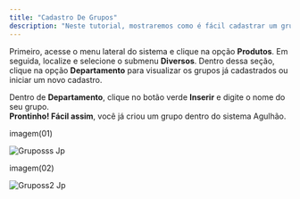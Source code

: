 ```yaml
---
title: "Cadastro De Grupos"
description: "Neste tutorial, mostraremos como é fácil cadastrar um grupo de chat."
---
```


Primeiro, acesse o menu lateral do sistema e clique na opção **Produtos**. Em seguida, localize e selecione o submenu **Diversos**. Dentro dessa seção, clique na opção **Departamento** para visualizar os grupos já cadastrados ou iniciar um novo cadastro.

Dentro de **Departamento**, clique no botão verde **Inserir** e digite o nome do seu grupo.\
**Prontinho\! Fácil assim**, você já criou um grupo dentro do sistema Agulhão.

imagem(01)

![Gruposss Jp](/images/gruposss.jpg)

imagem(02)

![Gruposs2 Jp](/images/gruposs2.jpg)